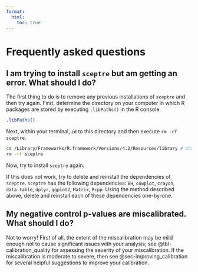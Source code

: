 ```yaml
---
format:
  html:
    toc: true
---
```


# Frequently asked questions {#sec-faq}

##  I am trying to install `sceptre` but am getting an error. What should I do?

The first thing to do is to remove any previous installations of `sceptre` and then try again. First, determine the directory on your computer in which R packages are stored by executing `.libPaths()` in the R console.

```r
.libPaths()
```

Next, within your terminal, `cd` to this directory and then execute `rm -rf sceptre`.

```.bash
cd /Library/Frameworks/R.framework/Versions/4.2/Resources/library # change me!
rm -rf sceptre
```

Now, try to install `sceptre` again.

If this does not work, try to delete and reinstall the dependencies of `sceptre`. `sceptre` has the following dependencies: `BH`, `cowplot`, `crayon`, `data.table`, `dplyr`, `ggplot2`, `Matrix`, `Rcpp`. Using the method described above, delete and reinstall each of these dependencies one-by-one.

##  My negative control p-values are miscalibrated. What should I do?

Not to worry! First of all, the extent of the miscalibration may be mild enough not to cause significant issues with your analysis; see @tbl-calibration_quality for assessing the severity of your miscalibration. If the miscalibration is moderate to severe, then see @sec-improving_calibration for several helpful suggestions to improve your calibration.
